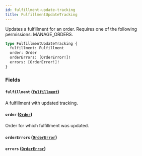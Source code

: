 ```yaml
---
id: fulfillment-update-tracking
title: FulfillmentUpdateTracking
---
```



Updates a fulfillment for an order. Requires one of the following permissions: MANAGE_ORDERS.

```graphql
type FulfillmentUpdateTracking {
  fulfillment: Fulfillment
  order: Order
  orderErrors: [OrderError!]!
  errors: [OrderError!]!
}
```


### Fields

#### `fulfillment` ([`Fulfillment`](../../../developer/api-reference/objects/fulfillment))

A fulfillment with updated tracking.


#### `order` ([`Order`](../../../developer/api-reference/objects/order))

Order for which fulfillment was updated.


#### `orderErrors` ([`OrderError`](../../../developer/api-reference/objects/order-error))




#### `errors` ([`OrderError`](../../../developer/api-reference/objects/order-error))






